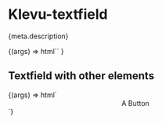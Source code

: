 
<Meta title="Atoms/Textfield" component="klevu-textfield" argTypes={meta.argTypes} parameters={meta.parameters} />

# Klevu-textfield

<Description>{meta.description}</Description>

<Canvas>
  <Story name="Textfield">
    {(args) =>
      html`<klevu-textfield
        disabled=${ifDefined(args.disabled)}
        placeholder=${ifDefined(args.placeholder)}
        value=${ifDefined(args.value)}
        error=${ifDefined(args.error)}
        variant=${ifDefined(args.variant)}
        icon=${ifDefined(args.icon)}
        clear-button=${ifDefined(args.clearButton)}
      ></klevu-textfield>`
    }
  </Story>
</Canvas>

<ArgsTable story="Textfield" />

## Textfield with other elements

<Canvas>
  <Story
    name="Form elements"
    args={{
      disabled: false,
    }}
  >
    {(args) => html`<div
      style="display: flex;
align-items: center;
justify-content: center;
gap: 16px;"
    >
      <klevu-textfield disabled=${args.disabled}></klevu-textfield>
      <klevu-checkbox disabled=${args.disabled}></klevu-checkbox>
      <klevu-button disabled=${args.disabled}>A Button</klevu-button>
      <klevu-dropdown
        disabled=${args.disabled}
        .options=${[
          {
            value: "1",
            text: "One",
          },
          {
            value: "2",
            text: "Two",
          },
          {
            value: "3",
            text: "Three",
          },
        ]}
      ></klevu-dropdown>
    </div>`}
  </Story>
</Canvas>

